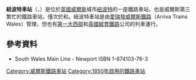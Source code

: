 {{NoteTA
|1=zh-tw:紐波特車站;zh-cn:纽波特站;zh-hk:紐波特車站;
|2=zh-cn:加的夫;zh-hk:卡迪夫;zh-tw:卡地夫;
}}
'''紐波特車站'''（{{Lang-en|Newport railway station}}，{{lang-cy|Gorsaf reilffordd Casnewydd}}）是位於[[英國|英國]][[威爾斯|威爾斯]]城市[[紐波特|紐波特]]的一座鐵路車站，也是威爾斯第三繁忙的鐵路車站，僅次於{{ST|加的夫中央|1}}和{{ST|卡迪夫皇后街|1}}。紐波特車站是由[[愛瑞發威爾斯鐵路|愛瑞發威爾斯鐵路]]（Arriva Trains Wales）管理，但也有[[第一大西部|第一大西部]]和[[英國縱貫鐵路|英國縱貫鐵路]]公司的列車運行。

==參考資料==
{{commons category|Newport railway station}}
{{reflist}}
*South Wales Main Line - Newport ISBN 1-874103-76-3
[[Category:威爾斯鐵路車站|Category:威爾斯鐵路車站]]
[[Category:1850年啟用的鐵路車站|Category:1850年啟用的鐵路車站]]